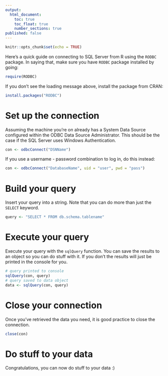 ```yaml
---
output: 
  html_document:
    toc: true
    toc_float: true
    number_sections: true
published: false
---
```


```r
knitr::opts_chunk$set(echo = TRUE)
```

Here's a quick guide on connecting to SQL Server from R using the `RODBC` package. In saying that, make sure you have `RODBC` package installed by going:

```r
require(RODBC)
```

If you don't see the loading message above, install the package from CRAN:

```r
install.packages("RODBC")
```

# Set up the connection

Assuming the machine you're on already has a System Data Source configured within the ODBC Data Source Administrator. This should be the case if the SQL Server uses Windows Authentication.

```r
con <- odbcConnect("DSNName")
```

If you use a username - password combination to log in, do this instead:

```r
con <- odbcConnect("DatabaseName", uid = "user", pwd = "pass")
```


# Build your query

Insert your query into a string. Note that you can do more than just the `SELECT` keyword.

```r
query <- "SELECT * FROM db.schema.tablename"
```

# Execute your query

Execute your query with the `sqlQuery` function. You can save the results to an object so you can do stuff with it. If you don't the results will just be printed in the console for you.

```r
# query printed to console
sqlQuery(con, query)
# query saved to data object
data <- sqlQuery(con, query)
```

# Close your connection

Once you've retrieved the data you need, it is good practice to close the connection.

```r
close(con)
```

# Do stuff to your data

Congratulations, you can now do stuff to your data :)